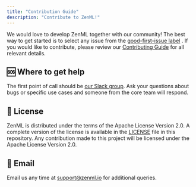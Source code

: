 ```yaml
---
title: "Contribution Guide"
description: "Contribute to ZenML!"
---
```


We would love to develop ZenML together with our community! The best way to get started is to select any issue from the [good-first-issue label](https://github.com/zenml-io/zenml/labels/good%20first%20issue) . If you would like to contribute, please review our [Contributing Guide](https://github.com/zenml-io/zenml/blob/main/CONTRIBUTING.md) for all relevant details.

## 🆘 Where to get help

The first point of call should be [our Slack group](https://zenml.io/slack-invite/). Ask your questions about bugs or specific use cases and someone from the core team will respond.

## 📜 License

ZenML is distributed under the terms of the Apache License Version 2.0\. A complete version of the license is available in the [LICENSE](https://github.com/zenml-io/zenml/blob/main/LICENSE) file in this repository. Any contribution made to this project will be licensed under the Apache License Version 2.0.

## 📧 Email

Email us any time at [support@zenml.io](mailto:support@zenml.io) for additional queries.
